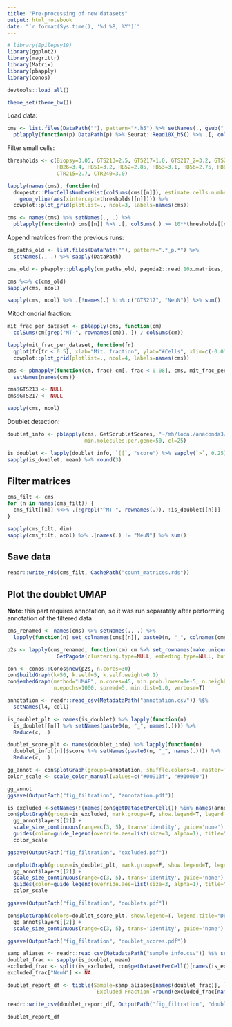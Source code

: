 ```yaml
---
title: "Pre-processing of new datasets"
output: html_notebook
date: "`r format(Sys.time(), '%d %B, %Y')`"
---
```


```r
# library(Epilepsy19)
library(ggplot2)
library(magrittr)
library(Matrix)
library(pbapply)
library(conos)

devtools::load_all()

theme_set(theme_bw())
```

Load data:

```r
cms <- list.files(DataPath(""), pattern="*.h5") %>% setNames(., gsub(".h5", "", .)) %>% 
  pblapply(function(p) DataPath(p) %>% Seurat::Read10X_h5() %>% .[, colSums(.) > 10])
```

Filter small cells:

```r
thresholds <- c(Biopsy=3.05, GTS213=2.5, GTS217=1.0, GTS217_2=3.2, GTS219=2.5, GTS233=3.0, 
                HB26=3.4, HB51=3.2, HB52=2.85, HB53=3.1, HB56=2.75, HB65=2.85, NeuN=3.0, 
                CTR215=2.7, CTR240=3.0)

lapply(names(cms), function(n) 
  dropestr::PlotCellsNumberHist(colSums(cms[[n]]), estimate.cells.number=T, show.legend=F) + 
    geom_vline(aes(xintercept=thresholds[[n]]))) %>% 
  cowplot::plot_grid(plotlist=., ncol=3, labels=names(cms))
```

```r
cms <- names(cms) %>% setNames(., .) %>% 
  pblapply(function(n) cms[[n]] %>% .[, colSums(.) >= 10**thresholds[[n]]])
```

Append matrices from the previous runs:

```r
cm_paths_old <- list.files(DataPath(""), pattern=".*_p.*") %>% 
  setNames(., .) %>% sapply(DataPath)

cms_old <- pbapply::pblapply(cm_paths_old, pagoda2::read.10x.matrices, verbose=F, cl=10)

cms %<>% c(cms_old)
sapply(cms, ncol)
```

```r
sapply(cms, ncol) %>% .[!names(.) %in% c("GTS217", "NeuN")] %>% sum()
```

Mitochondrial fraction:

```r
mit_frac_per_dataset <- pblapply(cms, function(cm) 
  colSums(cm[grep("MT-", rownames(cm)), ]) / colSums(cm))
```

```r
lapply(mit_frac_per_dataset, function(fr) 
  qplot(fr[fr < 0.5], xlab="Mit. fraction", ylab="#Cells", xlim=c(-0.01, 0.5), bins=30)) %>% 
  cowplot::plot_grid(plotlist=., ncol=4, labels=names(cms))
```

```r
cms <- pbmapply(function(cm, frac) cm[, frac < 0.08], cms, mit_frac_per_dataset) %>% 
  setNames(names(cms))

cms$GTS213 <- NULL
cms$GTS217 <- NULL

sapply(cms, ncol)
```

Doublet detection:

```r
doublet_info <- pblapply(cms, GetScrubletScores, "~/mh/local/anaconda3/bin/python3.7", 
                         min.molecules.per.gene=50, cl=25)
```

```r
is_doublet <- lapply(doublet_info, `[[`, "score") %>% sapply(`>`, 0.25)
sapply(is_doublet, mean) %>% round(3)
```

## Filter matrices

```r
cms_filt <- cms
for (n in names(cms_filt)) {
  cms_filt[[n]] %<>% .[!grepl("^MT-", rownames(.)), !is_doublet[[n]]]
}

sapply(cms_filt, dim)
sapply(cms_filt, ncol) %>% .[names(.) != "NeuN"] %>% sum()
```

## Save data

```r
readr::write_rds(cms_filt, CachePath("count_matrices.rds"))
```

## Plot the doublet UMAP

**Note**: this part requires annotation, so it was run separately after performing annotation of the filtered data

```r
cms_renamed <- names(cms) %>% setNames(., .) %>% 
  lapply(function(n) set_colnames(cms[[n]], paste0(n, "_", colnames(cms[[n]]))))
```

```r
p2s <- lapply(cms_renamed, function(cm) cm %>% set_rownames(make.unique(rownames(.))) %>% 
                GetPagoda(clustering.type=NULL, embeding.type=NULL, build.graph=FALSE))
```

```r
con <- conos::Conos$new(p2s, n.cores=30)
con$buildGraph(k=50, k.self=5, k.self.weight=0.1)
con$embedGraph(method="UMAP", n.cores=45, min.prob.lower=1e-5, n.neighbors=30, 
               n.epochs=1000, spread=5, min.dist=1.0, verbose=T)
```

```r
annotation <- readr::read_csv(MetadataPath("annotation.csv")) %$%
  setNames(l4, cell)

is_doublet_plt <- names(is_doublet) %>% lapply(function(n) 
  is_doublet[[n]] %>% setNames(paste0(n, "_", names(.)))) %>% 
  Reduce(c, .)

doublet_score_plt <- names(doublet_info) %>% lapply(function(n) 
  doublet_info[[n]]$score %>% setNames(paste0(n, "_", names(.)))) %>% 
  Reduce(c, .)
```

```r
gg_annot <- con$plotGraph(groups=annotation, shuffle.colors=T, raster=T)
color_scale <- scale_color_manual(values=c("#00913f", "#910000"))

gg_annot
ggsave(OutputPath("fig_filtration", "annotation.pdf"))

is_excluded <-setNames(!(names(con$getDatasetPerCell()) %in% names(annotation)), names(con$getDatasetPerCell()))
con$plotGraph(groups=is_excluded, mark.groups=F, show.legend=T, legend.pos=c(1, 1), size=0.1, alpha=0.2, raster=T) +
  gg_annot$layers[[2]] +
  scale_size_continuous(range=c(3, 5), trans='identity', guide='none') +
  guides(color=guide_legend(override.aes=list(size=3, alpha=1), title="Is excluded")) +
  color_scale

ggsave(OutputPath("fig_filtration", "excluded.pdf"))

con$plotGraph(groups=is_doublet_plt, mark.groups=F, show.legend=T, legend.pos=c(1, 1), size=0.1, alpha=0.2, raster=T) +
  gg_annot$layers[[2]] +
  scale_size_continuous(range=c(3, 5), trans='identity', guide='none') +
  guides(color=guide_legend(override.aes=list(size=3, alpha=1), title="Is doublet")) +
  color_scale

ggsave(OutputPath("fig_filtration", "doublets.pdf"))

con$plotGraph(colors=doublet_score_plt, show.legend=T, legend.title="Doublet score", legend.pos=c(1, 1), raster=T) +
  gg_annot$layers[[2]] +
  scale_size_continuous(range=c(3, 5), trans='identity', guide='none')

ggsave(OutputPath("fig_filtration", "doublet_scores.pdf"))
```

```r
samp_aliases <- readr::read_csv(MetadataPath("sample_info.csv")) %$% setNames(Alias, Name) %>% c(NeuN="NeuNNeg")
doublet_frac <- sapply(is_doublet, mean)
excluded_frac <- split(is_excluded, con$getDatasetPerCell()[names(is_excluded)]) %>% sapply(mean)
excluded_frac["NeuN"] <- NA

doublet_report_df <- tibble(Sample=samp_aliases[names(doublet_frac)], `Doublet Fraction`=round(doublet_frac, 3), 
                            `Excluded Fraction`=round(excluded_frac[names(doublet_frac)], 3), `Doublet Threshold`=0.25)

readr::write_csv(doublet_report_df, OutputPath("fig_filtration", "doublet_report.csv"))

doublet_report_df
```

